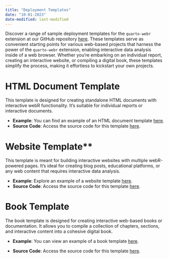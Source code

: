 ```yaml
---
title: "Deployment Templates"
date: "10-01-2023"
date-modified: last-modified
---
```


Discover a range of sample deployment templates for the `quarto-webr` extension at our GitHub repository [here](https://github.com/coatless/quarto-webr/tree/main/examples). These templates serve as convenient starting points for various web-based projects that harness the power of the `quarto-webr` extension, enabling interactive data analysis inside of a web browser. Whether you're embarking on an individual report, creating an interactive website, or compiling a digital book, these templates simplify the process, making it effortless to kickstart your own projects.

# HTML Document Template

This template is designed for creating standalone HTML documents with interactive webR functionality. It's suitable for individual reports or interactive documents.

- **Example**: You can find an example of an HTML document template [here](examples/html-document/index.qmd).
- **Source Code**: Access the source code for this template [here](https://github.com/coatless/quarto-webr/tree/main/docs/examples/html-document).

# Website Template**

This template is meant for building interactive websites with multiple webR-powered pages. It's ideal for creating blog posts, educational platforms, or any web content that requires interactive data analysis.

- **Example**: Explore an example of a website template [here](examples/website/index.qmd).
- **Source Code**: Access the source code for this template [here](https://github.com/coatless/quarto-webr/tree/main/docs/examples/website).


# Book Template

The book template is designed for creating interactive web-based books or documentation. It allows you to compile a collection of chapters, sections, and interactive content into a cohesive digital book.

- **Example**: You can view an example of a book template [here](examples/book/index.qmd).

- **Source Code**: Access the source code for this template [here](https://github.com/coatless/quarto-webr/tree/main/docs/examples/book).

